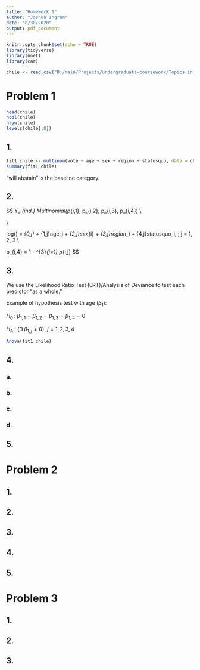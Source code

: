 ```yaml
---
title: "Homework 1"
author: "Joshua Ingram"
date: "8/30/2020"
output: pdf_document
---
```


```r
knitr::opts_chunk$set(echo = TRUE)
library(tidyverse)
library(nnet)
library(car)

chile <- read.csv("D:/main/Projects/undergraduate-coursework/Topics in Statistical Inference for Data Science/Datasets/Chile.txt", sep = "")
```

# Problem 1

```R
head(chile)
ncol(chile)
nrow(chile)
levels(chile[,8])
```

## 1.

```r
fit1_chile <- multinom(vote ~ age + sex + region + statusquo, data = chile)
summary(fit1_chile)
```

"will abstain" is the baseline category.

## 2.

$$
Y_i\sim_{ind.} Multinomial(p_{i,1}, p_{i,2}, p_{i,3}, p_{i,4}) \\

\text{Where, 1 = "will vote no", 2 = "undecided", 3 = "will vote yes", 4 = "will abstain"} \\

log(\frac{p_{i,j}}{p_{i,4}}) = \beta_{0,j} + \beta_{1,j}age_i + \beta_{2,j}sex_{i} + \beta_{3,j}region_i + \beta_{4,j}statusquo_i, \; j = 1, 2, 3 \\

p_{i,4} =  1 - \sum^{3}_{j=1} p_{i,j}
$$

## 3.

We use the Likelihood Ratio Test (LRT)/Analysis of Deviance to test each predictor "as a whole."

Example of hypothesis test with age ($\beta_1$): 

$H_0 \; : \; \beta_{1,1} = \beta_{1,2} = \beta_{1,3} =\beta_{1,4} = 0$

$H_A \; : \; \{\exists \; \beta_{1,j} \neq 0\}, \; j = 1, 2, 3, 4$

```r
Anova(fit1_chile)
```



## 4.

### a.

### b.

### c.

### d.

## 5.

# Problem 2

## 1.

## 2.

## 3.

## 4.

## 5.

# Problem 3

## 1.

## 2.

## 3.
